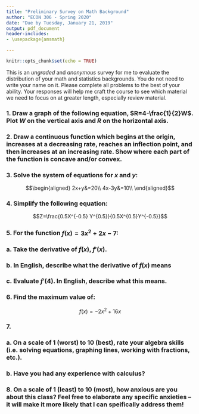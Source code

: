 ```yaml
---
title: "Preliminary Survey on Math Background"
author: "ECON 306 - Spring 2020"
date: "Due by Tuesday, January 21, 2019"
output: pdf_document
header-includes:
- \usepackage{amsmath}

---
```


```r
knitr::opts_chunk$set(echo = TRUE)
```

This is an *ungraded* and *anonymous* survey for me to evaluate the distribution of your math and statistics backgrounds. You do not need to write your name on it. Please complete all problems to the best of your ability. Your responses will help me craft the course to see which material we need to focus on at greater length, especially review material.

### 1. Draw a graph of the following equation, $R=4-\frac{1}{2}W$. Plot $W$ on the vertical axis and $R$ on the horizontal axis.

\clearpage

### 2. Draw a continuous function which begins at the origin, increases at a decreasing rate, reaches an inflection point, and then increases at an increasing rate. Show where each part of the function is concave and/or convex.

\clearpage

### 3. Solve the system of equations for $x$ and $y$: 

$$\begin{aligned}
2x+y&=20\\
4x-3y&=10\\
\end{aligned}$$

\clearpage

### 4. Simplify the following equation: 

$$Z=\frac{0.5X^{-0.5} Y^{0.5}}{0.5X^{0.5}Y^{-0.5}}$$

\clearpage

### 5. For the function $f(x) = 3x^2+2x-7$: 

### a. Take the derivative of $f(x)$, $f'(x)$. 
### b. In English, describe what the derivative of $f(x)$ means
### c. Evaluate $f'(4)$. In English, describe what this means. 

\clearpage

### 6. Find the maximum value of:

$$f(x)=-2x^2+16x$$

\clearpage

### 7.

### a. On a scale of 1 (worst) to 10 (best), rate your algebra skills (i.e. solving equations, graphing lines, working with fractions, etc.). 
### b. Have you had any experience with calculus?

\vspace{2in}

### 8. On a scale of 1 (least) to 10 (most), how anxious are you about this class? Feel free to elaborate any specific anxieties -- it will make it more likely that I can speifically address them!